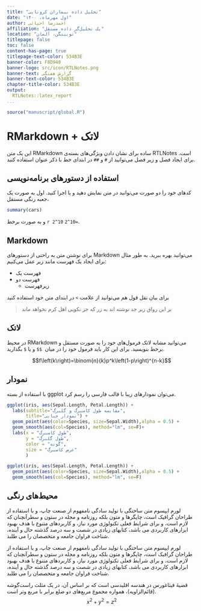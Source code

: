 ```yaml
---
title: "تحلیل داده بیماران کرونایی"
date: "اول مهرماه، ۱۴۰۰"
author: احمدرضا احیائی
affiliation: "یک تحلیل‌گر داده مستقل"
location: "توبینگن، آلمان"
titlepage: false
toc: false
content-has-page: true
titlepage-text-color: 534B3E
banner-color: F8D940
banner-logo: src/icon/RTLNotes.png
banner-text: گزارش هفتگی
banner-text-color: 534B3E
chapter-title-color: 534B3E
output:
  RTLNotes::latex_report
...
```


```r
source("manuscript/global.R")
```

# RMarkdown + لاتک


این یک متن RMarkdown ساده برای نشان دادن ویژگی‌های بسته‌ی RTLNotes است.
برای ایجاد فصل و زیر فصل می‌توانید از ‍‍‍‍‍‍`#` و `##` در ابتدای خط با ذکر عنوان استفاده کنید.


## استفاده از دستورهای برنامه‌نویسی

کدهای خود را دو صورت می‌توانید در متن نمایش دهید و یا اجرا کنید. اول به صورت یک جعبه رنگی مستقل،
```r
summary(cars)
```
و به صورت برخط
`r 2^10` `2^10=`.

## Markdown

برای نوشتن متن به راحتی از دستورهای  Markdown می‌توانید بهره ببرید. به طور مثال برای ایجاد یک فهرست مانند زیر عمل می‌کنیم:


- فهرست یک
- فهرست دو
    - زیرفهرست

برای بیان نقل قول هم می‌توانید از علامت `>` در ابتدای متن خود استفاده کنید


> بر این رواق زبر جد نوشته اند به زر
> که جز نکویی اهل کرم نخواهد ماند


## لاتک

در محیط RMarkdown می‌توانید مشابه لاتک فرمول‌های خود را به صورت مستقل و برخط بنویسید. برای این‌ کار باید فرمول خود را در میان ‍‍ ‍‍`$$` و یا `$` بگذارید.



$$f\left(k\right)=\binom{n}{k}p^k\left(1-p\right)^{n-k}$$

## نمودار

با استفاده از بسته ggplot می‌توان نمودارهای زیبا با قالب فارسی را رسم کرد.

```r
ggplot(iris, aes(Sepal.Length, Petal.Length)) + 
  labs(subtitle="مقایسه طول کاسبرگ و گلبرگ",
       title="نمودار حبابی") + 
  geom_point(aes(color=Species, size=Sepal.Width),alpha = 0.5) +
  geom_smooth(aes(col=Species), method="lm", se=F)+
  labs(x = "طول کاسبرگ",
       y = "طول گلبرگ",
       color = "گونه",
       size = "عرض کاسبرگ"
       )
```

```r
ggplot(iris, aes(Sepal.Length, Petal.Length)) + 
  geom_point(aes(color=Species, size=Sepal.Width),alpha = 0.5) +
  geom_smooth(aes(col=Species), method="lm", se=F)
```

## محیط‌های رنگی

:::: {.rmdThink data-latex=""}
لورم ایپسوم متن ساختگی با تولید سادگی نامفهوم از صنعت چاپ، و با استفاده از طراحان گرافیک است، چاپگرها و متون بلکه روزنامه و مجله در ستون و سطرآنچنان که لازم است، و برای شرایط فعلی تکنولوژی مورد نیاز، و کاربردهای متنوع با هدف بهبود ابزارهای کاربردی می باشد، کتابهای زیادی در شصت و سه درصد گذشته حال و آینده، شناخت فراوان جامعه و متخصصان را می طلبد.
::::

:::: {.rmdthink data-latex=""}
لورم ایپسوم متن ساختگی با تولید سادگی نامفهوم از صنعت چاپ، و با استفاده از طراحان گرافیک است، چاپگرها و متون بلکه روزنامه و مجله در ستون و سطرآنچنان که لازم است، و برای شرایط فعلی تکنولوژی مورد نیاز، و کاربردهای متنوع با هدف بهبود ابزارهای کاربردی می باشد، کتابهای زیادی در شصت و سه درصد گذشته حال و آینده، شناخت فراوان جامعه و متخصصان را می طلبد. 
::::

:::: {.Theorem data-latex="{قضیه فیثاغورث}"}
قضیهٔ فیثاغورس در هندسه اقلیدسی است که بر اساس آن، در یک مثلث راست‌گوشه (قائم‌الزاویه)، همواره مجموع مربع‌های دو ضلع برابر با مربع وتر است.
$$x^2 + y^2 = z^2$$
::::


